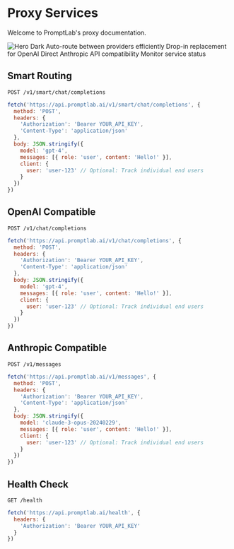 # Proxy Services

Welcome to PromptLab's proxy documentation.

<img alt="Hero Dark" className="hidden dark:block w-64" src="/images/3.png" />


<CardGroup cols={2}>
  <Card title="Smart Routing" icon="bolt" href="#smart-routing">
    Auto-route between providers efficiently
  </Card>

  <Card title="OpenAI Proxy" icon="square-code" href="#openai-compatible">
    Drop-in replacement for OpenAI
  </Card>

  <Card title="Anthropic Proxy" icon="message" href="#anthropic-compatible">
    Direct Anthropic API compatibility
  </Card>

  <Card title="Health Checks" icon="heart-pulse" href="#health-check">
    Monitor service status
  </Card>
</CardGroup>

## Smart Routing

`POST /v1/smart/chat/completions`

```javascript
fetch('https://api.promptlab.ai/v1/smart/chat/completions', {
  method: 'POST',
  headers: {
    'Authorization': 'Bearer YOUR_API_KEY',
    'Content-Type': 'application/json'
  },
  body: JSON.stringify({
    model: 'gpt-4',
    messages: [{ role: 'user', content: 'Hello!' }],
    client: {
      user: 'user-123' // Optional: Track individual end users
    }
  })
})
```

## OpenAI Compatible

`POST /v1/chat/completions`

```javascript
fetch('https://api.promptlab.ai/v1/chat/completions', {
  method: 'POST',
  headers: {
    'Authorization': 'Bearer YOUR_API_KEY',
    'Content-Type': 'application/json'
  },
  body: JSON.stringify({
    model: 'gpt-4',
    messages: [{ role: 'user', content: 'Hello!' }],
    client: {
      user: 'user-123' // Optional: Track individual end users
    }
  })
})
```

## Anthropic Compatible

`POST /v1/messages`

```javascript
fetch('https://api.promptlab.ai/v1/messages', {
  method: 'POST',
  headers: {
    'Authorization': 'Bearer YOUR_API_KEY',
    'Content-Type': 'application/json'
  },
  body: JSON.stringify({
    model: 'claude-3-opus-20240229',
    messages: [{ role: 'user', content: 'Hello!' }],
    client: {
      user: 'user-123' // Optional: Track individual end users
    }
  })
})
```

## Health Check

`GET /health`

```javascript
fetch('https://api.promptlab.ai/health', {
  headers: {
    'Authorization': 'Bearer YOUR_API_KEY'
  }
})
```